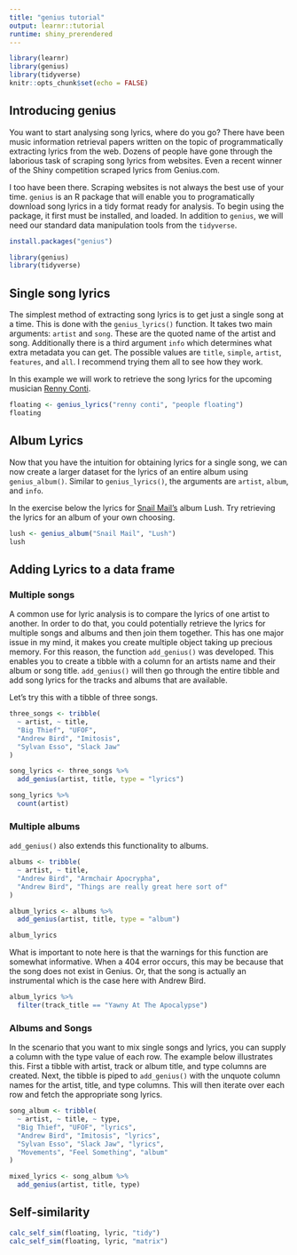 ```yaml
---
title: "genius tutorial"
output: learnr::tutorial
runtime: shiny_prerendered
---
```


```r
library(learnr)
library(genius)
library(tidyverse)
knitr::opts_chunk$set(echo = FALSE)
```


## Introducing genius

You want to start analysing song lyrics, where do you go? There have been music information retrieval papers written on the topic of programmatically extracting lyrics from the web. Dozens of people have gone through the laborious task of scraping song lyrics from websites. Even a recent winner of the Shiny competition scraped lyrics from Genius.com. 

I too have been there. Scraping websites is not always the best use of your time. `genius` is an R package that will enable you to programatically download song lyrics in a tidy format ready for analysis. To begin using the package, it first must be installed, and loaded. In addition to `genius`, we will need our standard data manipulation tools from the `tidyverse`.


```r
install.packages("genius")
```

```r
library(genius)
library(tidyverse)
```


## Single song lyrics

The simplest method of extracting song lyrics is to get just a single song at a time. This is done with the `genius_lyrics()` function. It takes two main arguments: `artist` and `song`. These are the quoted name of the artist and song. Additionally there is a third argument `info` which determines what extra metadata you can get. The possible values are `title`, `simple`, `artist`, `features`, and `all`. I recommend trying them all to see how they work. 

In this example we will work to retrieve the song lyrics for the upcoming musician [Renny Conti](https://rennyconti.bandcamp.com).


```r
floating <- genius_lyrics("renny conti", "people floating")
floating
```

## Album Lyrics

Now that you have the intuition for obtaining lyrics for a single song, we can now create a larger dataset for the lyrics of an entire album  using `genius_album()`. Similar to `genius_lyrics()`, the arguments are `artist`, `album`, and `info`.

In the exercise below the lyrics for [Snail Mail's](https://www.snailmail.band/) album Lush. Try retrieving the lyrics for an album of your own choosing. 

```r
lush <- genius_album("Snail Mail", "Lush")
lush
```

## Adding Lyrics to a data frame


### Multiple songs

A common use for lyric analysis is to compare the lyrics of one artist to another. In order to do that, you could potentially retrieve the lyrics for multiple songs and albums and then join them together. This has one major issue in my mind, it makes you create multiple object taking up precious memory. For this reason, the function `add_genius()` was developed. This enables you to create a tibble with a column for an artists name and their album or song title. `add_genius()` will then go through the entire tibble and add song lyrics for the tracks and albums that are available. 

Let's try this with a tibble of three songs.

```r
three_songs <- tribble(
  ~ artist, ~ title,
  "Big Thief", "UFOF",
  "Andrew Bird", "Imitosis",
  "Sylvan Esso", "Slack Jaw"
)

song_lyrics <- three_songs %>% 
  add_genius(artist, title, type = "lyrics")

song_lyrics %>% 
  count(artist)

```


### Multiple albums

`add_genius()` also extends this functionality to albums. 

```r
albums <- tribble(
  ~ artist, ~ title,
  "Andrew Bird", "Armchair Apocrypha",
  "Andrew Bird", "Things are really great here sort of"
)

album_lyrics <- albums %>% 
  add_genius(artist, title, type = "album")

album_lyrics
```

What is important to note here is that the warnings for this function are somewhat informative. When a 404 error occurs, this may be because that the song does not exist in Genius. Or, that the song is actually an instrumental which is the case here with Andrew Bird.

```r
album_lyrics %>% 
  filter(track_title == "Yawny At The Apocalypse")
```


### Albums and Songs

In the scenario that you want to mix single songs and lyrics, you can supply a column with the type value of each row. The example below illustrates this. First a tibble with artist, track or album title, and type columns are created. Next, the tibble is piped to `add_genius()` with the unquote column names for the artist, title, and type columns. This will then iterate over each row and fetch the appropriate song lyrics.

```r
song_album <- tribble(
  ~ artist, ~ title, ~ type,
  "Big Thief", "UFOF", "lyrics",
  "Andrew Bird", "Imitosis", "lyrics",
  "Sylvan Esso", "Slack Jaw", "lyrics",
  "Movements", "Feel Something", "album"
)

mixed_lyrics <- song_album %>% 
  add_genius(artist, title, type)
```


## Self-similarity

```r
calc_self_sim(floating, lyric, "tidy")
calc_self_sim(floating, lyric, "matrix")
```
